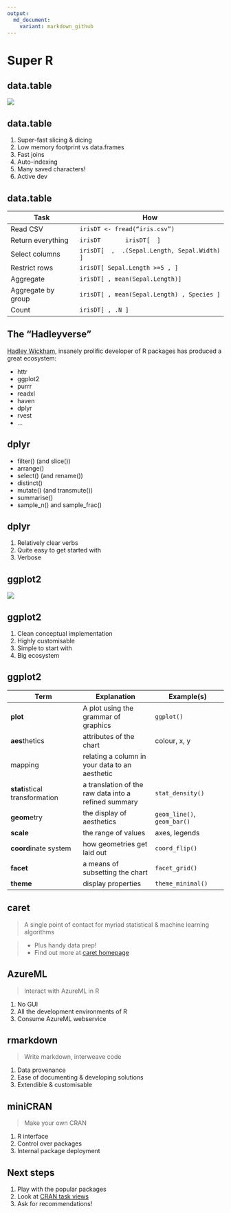 ```yaml
---
output:
  md_document:
    variant: markdown_github
---
```

# Super R

## data.table 
![](https://github.com/stephlocke/lazyCDN/raw/master/datatable.png)

## data.table
1. Super-fast slicing & dicing
1. Low memory footprint vs data.frames
1. Fast joins
1. Auto-indexing
1. Many saved characters!
1. Active dev

## data.table
Task | How 
------------- | ------------- 
Read CSV | `irisDT <- fread(“iris.csv”)`
Return everything | `irisDT       irisDT[  ]`
Select columns | `irisDT[  ,  .(Sepal.Length, Sepal.Width) ]`
Restrict rows | `irisDT[ Sepal.Length >=5 , ]`
Aggregate | `irisDT[ , mean(Sepal.Length)]`
Aggregate by group | `irisDT[ , mean(Sepal.Length) , Species ]`
Count | `irisDT[ , .N ]`

## The "Hadleyverse"
[Hadley Wickham](http://had.co.nz/), insanely prolific developer of R packages has produced a great ecosystem:

- httr
- ggplot2
- purrr
- readxl
- haven
- dplyr
- rvest
- ... 

## dplyr
- filter() (and slice())
- arrange()
- select() (and rename())
- distinct()
- mutate() (and transmute())
- summarise()
- sample_n() and sample_frac()

## dplyr
1. Relatively clear verbs
1. Quite easy to get started with
1. Verbose

## ggplot2
![](https://github.com/stephlocke/lazyCDN/raw/master/samplegganimate.gif)

## ggplot2
1. Clean conceptual implementation
1. Highly customisable
1. Simple to start with
1. Big ecosystem

## ggplot2
Term | Explanation | Example(s)
------------- | ------------- | -------------
**plot** | A plot using the grammar of graphics | `ggplot()`
**aes**thetics | attributes of the chart | colour, x, y
mapping | relating a column in your data to an aesthetic 
**stat**istical transformation | a translation of the raw data into a refined summary | `stat_density()`
**geom**etry | the display of aesthetics | `geom_line()`, `geom_bar()`
**scale** | the range of values | axes, legends
**coord**inate system|  how geometries get laid out | `coord_flip()`
**facet** | a means of subsetting the chart | `facet_grid()`
**theme** | display properties | `theme_minimal()`

## caret
> A single point of contact for myriad statistical & machine learning algorithms

>- Plus handy data prep!
>- Find out more at [caret homepage](http://topepo.github.io/caret/)

## AzureML
> Interact with AzureML in R

1. No GUI
1. All the development environments of R
1. Consume AzureML webservice

## rmarkdown
> Write markdown, interweave code

1. Data provenance
1. Ease of documenting & developing solutions
1. Extendible & customisable

## miniCRAN
> Make your own CRAN

1. R interface
1. Control over packages
1. Internal package deployment

## Next steps
1. Play with the popular packages
1. Look at [CRAN task views](https://cran.r-project.org/web/views/)
1. Ask for recommendations!